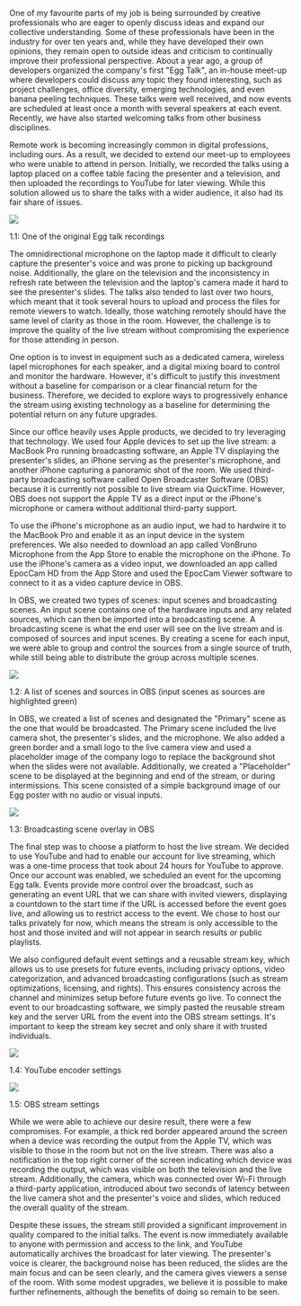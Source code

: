 
One of my favourite parts of my job is being surrounded by creative professionals who are eager to openly discuss ideas and expand our collective understanding. Some of these professionals have been in the industry for over ten years and, while they have developed their own opinions, they remain open to outside ideas and criticism to continually improve their professional perspective. About a year ago, a group of developers organized the company's first "Egg Talk", an in-house meet-up where developers could discuss any topic they found interesting, such as project challenges, office diversity, emerging technologies, and even banana peeling techniques. These talks were well received, and now events are scheduled at least once a month with several speakers at each event. Recently, we have also started welcoming talks from other business disciplines.


Remote work is becoming increasingly common in digital professions, including ours. As a result, we decided to extend our meet-up to employees who were unable to attend in person. Initially, we recorded the talks using a laptop placed on a coffee table facing the presenter and a television, and then uploaded the recordings to YouTube for later viewing. While this solution allowed us to share the talks with a wider audience, it also had its fair share of issues.


![](https://s3.us-west-2.amazonaws.com/secure.notion-static.com/d68f5c8b-095b-4cea-b46c-f127439468c2/livestream-presentation.jpg?X-Amz-Algorithm=AWS4-HMAC-SHA256&X-Amz-Content-Sha256=UNSIGNED-PAYLOAD&X-Amz-Credential=AKIAT73L2G45EIPT3X45%2F20230103%2Fus-west-2%2Fs3%2Faws4_request&X-Amz-Date=20230103T110334Z&X-Amz-Expires=3600&X-Amz-Signature=d968759523993a77bde36c168e877b897153a4edb3dceb5dabc0748d5fcf671e&X-Amz-SignedHeaders=host&x-id=GetObject)


1.1: One of the original Egg talk recordings


The omnidirectional microphone on the laptop made it difficult to clearly capture the presenter's voice and was prone to picking up background noise. Additionally, the glare on the television and the inconsistency in refresh rate between the television and the laptop's camera made it hard to see the presenter's slides. The talks also tended to last over two hours, which meant that it took several hours to upload and process the files for remote viewers to watch. Ideally, those watching remotely should have the same level of clarity as those in the room. However, the challenge is to improve the quality of the live stream without compromising the experience for those attending in person.


One option is to invest in equipment such as a dedicated camera, wireless lapel microphones for each speaker, and a digital mixing board to control and monitor the hardware. However, it's difficult to justify this investment without a baseline for comparison or a clear financial return for the business. Therefore, we decided to explore ways to progressively enhance the stream using existing technology as a baseline for determining the potential return on any future upgrades.


Since our office heavily uses Apple products, we decided to try leveraging that technology. We used four Apple devices to set up the live stream: a MacBook Pro running broadcasting software, an Apple TV displaying the presenter's slides, an iPhone serving as the presenter's microphone, and another iPhone capturing a panoramic shot of the room. We used third-party broadcasting software called Open Broadcaster Software (OBS) because it is currently not possible to live stream via QuickTime. However, OBS does not support the Apple TV as a direct input or the iPhone's microphone or camera without additional third-party support. 


To use the iPhone's microphone as an audio input, we had to hardwire it to the MacBook Pro and enable it as an input device in the system preferences. We also needed to download an app called VonBruno Microphone from the App Store to enable the microphone on the iPhone. To use the iPhone's camera as a video input, we downloaded an app called EpocCam HD from the App Store and used the EpocCam Viewer software to connect to it as a video capture device in OBS.


In OBS, we created two types of scenes: input scenes and broadcasting scenes. An input scene contains one of the hardware inputs and any related sources, which can then be imported into a broadcasting scene. A broadcasting scene is what the end user will see on the live stream and is composed of sources and input scenes. By creating a scene for each input, we were able to group and control the sources from a single source of truth, while still being able to distribute the group across multiple scenes.


![](https://s3.us-west-2.amazonaws.com/secure.notion-static.com/0dcc46e2-8a42-4fe4-a023-75247cfe68da/livestream-config-options.jpg?X-Amz-Algorithm=AWS4-HMAC-SHA256&X-Amz-Content-Sha256=UNSIGNED-PAYLOAD&X-Amz-Credential=AKIAT73L2G45EIPT3X45%2F20230103%2Fus-west-2%2Fs3%2Faws4_request&X-Amz-Date=20230103T110334Z&X-Amz-Expires=3600&X-Amz-Signature=689629879764cd608e65e7e2aa6676bb2c3bcecdd692067415416255c712191b&X-Amz-SignedHeaders=host&x-id=GetObject)


1.2: A list of scenes and sources in OBS (input scenes as sources are highlighted green)


In OBS, we created a list of scenes and designated the "Primary" scene as the one that would be broadcasted. The Primary scene included the live camera shot, the presenter's slides, and the microphone. We also added a green border and a small logo to the live camera view and used a placeholder image of the company logo to replace the background shot when the slides were not available. Additionally, we created a "Placeholder" scene to be displayed at the beginning and end of the stream, or during intermissions. This scene consisted of a simple background image of our Egg poster with no audio or visual inputs.


![](https://s3.us-west-2.amazonaws.com/secure.notion-static.com/fa032e5f-38ec-489c-9e2d-07c8782b8aa3/livestream-overlay.jpg?X-Amz-Algorithm=AWS4-HMAC-SHA256&X-Amz-Content-Sha256=UNSIGNED-PAYLOAD&X-Amz-Credential=AKIAT73L2G45EIPT3X45%2F20230103%2Fus-west-2%2Fs3%2Faws4_request&X-Amz-Date=20230103T110334Z&X-Amz-Expires=3600&X-Amz-Signature=e20b0db706906392be744f2e046266034503d15bec4b751f3f380825d67974b7&X-Amz-SignedHeaders=host&x-id=GetObject)


1.3: Broadcasting scene overlay in OBS


The final step was to choose a platform to host the live stream. We decided to use YouTube and had to enable our account for live streaming, which was a one-time process that took about 24 hours for YouTube to approve. Once our account was enabled, we scheduled an event for the upcoming Egg talk. Events provide more control over the broadcast, such as generating an event URL that we can share with invited viewers, displaying a countdown to the start time if the URL is accessed before the event goes live, and allowing us to restrict access to the event. We chose to host our talks privately for now, which means the stream is only accessible to the host and those invited and will not appear in search results or public playlists. 


We also configured default event settings and a reusable stream key, which allows us to use presets for future events, including privacy options, video categorization, and advanced broadcasting configurations (such as stream optimizations, licensing, and rights). This ensures consistency across the channel and minimizes setup before future events go live. To connect the event to our broadcasting software, we simply pasted the reusable stream key and the server URL from the event into the OBS stream settings. It's important to keep the stream key secret and only share it with trusted individuals.


![](https://s3.us-west-2.amazonaws.com/secure.notion-static.com/460016fa-0b96-4885-a596-a3c8dcb73d4b/livestream-encoder-settings.jpg?X-Amz-Algorithm=AWS4-HMAC-SHA256&X-Amz-Content-Sha256=UNSIGNED-PAYLOAD&X-Amz-Credential=AKIAT73L2G45EIPT3X45%2F20230103%2Fus-west-2%2Fs3%2Faws4_request&X-Amz-Date=20230103T110334Z&X-Amz-Expires=3600&X-Amz-Signature=791f0981a75fd401ec50c14e32475232e5d5f02c5136b5ad987d7a2abcec0726&X-Amz-SignedHeaders=host&x-id=GetObject)


1.4: YouTube encoder settings


![](https://s3.us-west-2.amazonaws.com/secure.notion-static.com/277c08a6-c70a-4eea-b2d5-ce903b75fb9a/livestream-encoder-selection.jpg?X-Amz-Algorithm=AWS4-HMAC-SHA256&X-Amz-Content-Sha256=UNSIGNED-PAYLOAD&X-Amz-Credential=AKIAT73L2G45EIPT3X45%2F20230103%2Fus-west-2%2Fs3%2Faws4_request&X-Amz-Date=20230103T110334Z&X-Amz-Expires=3600&X-Amz-Signature=a8868c7af4647835be07f4672065aabeea542c84080542f5d5904263d5b86ae2&X-Amz-SignedHeaders=host&x-id=GetObject)


1.5: OBS stream settings


While we were able to achieve our desire result, there were a few compromises. For example, a thick red border appeared around the screen when a device was recording the output from the Apple TV, which was visible to those in the room but not on the live stream. There was also a notification in the top right corner of the screen indicating which device was recording the output, which was visible on both the television and the live stream. Additionally, the camera, which was connected over Wi-Fi through a third-party application, introduced about two seconds of latency between the live camera shot and the presenter's voice and slides, which reduced the overall quality of the stream.


Despite these issues, the stream still provided a significant improvement in quality compared to the initial talks. The event is now immediately available to anyone with permission and access to the link, and YouTube automatically archives the broadcast for later viewing. The presenter's voice is clearer, the background noise has been reduced, the slides are the main focus and can be seen clearly, and the camera gives viewers a sense of the room. With some modest upgrades, we believe it is possible to make further refinements, although the benefits of doing so remain to be seen.

